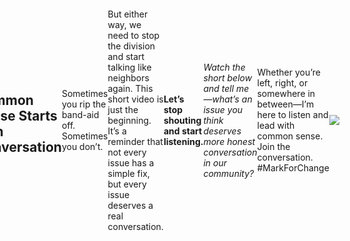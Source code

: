 ```yaml
---
title: "Complex Issues with Simple Conversations"
date: 2025-03-21
image: images/mark-gingrass-conversation.png
execute:
  eval: false
summary: "Complex issues require conversations, so let's talk."
format:
  html:
    toc: true
    toc-depth: 2
    toc-expand: true
lightbox: true
---
```


## Common Sense Starts with Conversation

Sometimes you rip the band-aid off. Sometimes you don’t.

But either way, we need to stop the division and start talking like neighbors again. This short video is just the beginning. It's a reminder that not every issue has a simple fix, but every issue deserves a real conversation.

**Let’s stop shouting and start listening.**

*Watch the short below and tell me—what’s an issue you think deserves more honest conversation in our community?*

```{=html}
<html>
<head>
  <style>
    html, body {
      margin: 0;
      padding: 0;
      height: 100%;
    }
    body {
      display: flex;
      align-items: center;
      justify-content: center;
    }
    /* Responsive iframe for 9:16 vertical aspect ratio */
    .video-container {
      position: relative;
      width: 100vw;         /* Full viewport width */
      height: 177.78vw;     /* 9:16 aspect ratio (height = width * 16/9) */
      max-height: 100vh;    /* Prevent from exceeding screen height */
      overflow: hidden;
    }
    .video-container iframe {
      position: absolute;
      width: 100%;
      height: 100%;
      border: 0;
    }
  </style>
</head>
<body>

  <div class="video-container">
    <iframe src="https://www.youtube.com/embed/Io3_Wrf6hvk" 
            title="YouTube Short" 
            frameborder="0" 
            allow="accelerometer; autoplay; clipboard-write; encrypted-media; gyroscope; picture-in-picture; web-share" 
            referrerpolicy="strict-origin-when-cross-origin" 
            allowfullscreen>
    </iframe>
  </div>

</body>
</html>
```

------------------------------------------------------------------------

Whether you're left, right, or somewhere in between—I'm here to listen and lead with common sense. Join the conversation. #MarkForChange

![](images/mark-gingrass-conversation.png)
